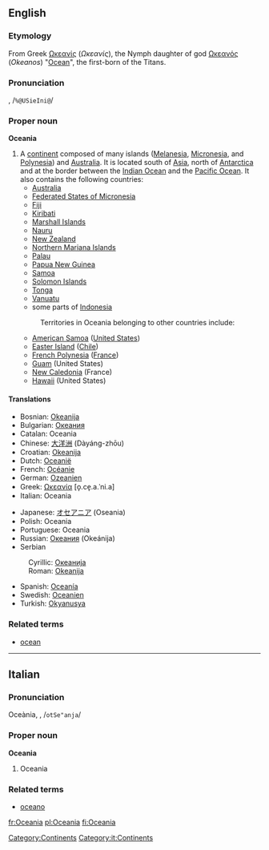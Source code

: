 {{wikipedia}}
==English==

===Etymology===
From Greek [[Ωκεανίς]] (''Ωκεανίς''), the Nymph daughter of god  [[Ωκεανός]] (''Okeanos'') "[[Ocean]]", the first-born of the Titans.

===Pronunciation===
{{Unicode|/ˌəʊʃiˈeɪniə/}}, /<tt>%@USieIni@</tt>/
===Proper noun===
'''Oceania'''

#A [[continent]] composed of many islands ([[Melanesia]], [[Micronesia]], and [[Polynesia]]) and [[Australia]]. It is located south of [[Asia]], north of [[Antarctica]] and at the border between the [[Indian Ocean]] and the [[Pacific Ocean]]. It also contains the following countries:
#* [[Australia]]
#* [[Federated States of Micronesia]]
#* [[Fiji]]
#* [[Kiribati]]
#* [[Marshall Islands]]
#* [[Nauru]]
#* [[New Zealand]] 
#* [[Northern Mariana Islands]]
#* [[Palau]]
#* [[Papua New Guinea]]
#* [[Samoa]]
#* [[Solomon Islands]]
#* [[Tonga]]
#* [[Vanuatu]]
#* some parts of [[Indonesia]]
#:Territories in Oceania belonging to other countries include:
#* [[American Samoa]] ([[United States]])
#* [[Easter|Easter Island]] ([[Chile]])
#* [[French Polynesia]] ([[France]])
#* [[Guam]] (United States)
#* [[New Caledonia]] (France)
#* [[Hawaii]] (United States)

====Translations====
{{top}}
*Bosnian: [[Okeanija]] {{f}}
*Bulgarian: [[Океания]] {{f}}
*Catalan: Oceania {{f}}
*Chinese: [[大洋洲]] (Dàyáng-zhōu)
*Croatian: [[Okeanija]] {{f}}
*Dutch: [[Oceanië]] 
*French: [[Océanie]] {{f}}
*German: [[Ozeanien]]
*Greek: [[Ωκεανία]] [o̞.ce̞.a.ˈni.a] {{f}}
*Italian: Oceania {{f}}
{{mid}}
*Japanese: [[オセアニア]] (Oseania)
*Polish: Oceania {{f}}
*Portuguese: Oceania {{f}}
*Russian: [[Океания]] (Okeánija) {{f}}
*Serbian
:Cyrillic: [[Океанија]] {{f}}
:Roman: [[Okeanija]] {{f}}
*Spanish: [[Oceanía]] {{f}}
*Swedish: [[Oceanien]]
*Turkish: [[Okyanusya]]
{{bottom}}

===Related terms===
*[[ocean]]

----

==Italian==
===Pronunciation===
Oceània, {{Unicode|/otʃeˈanja/}}, /<tt>otSe"anja</tt>/
===Proper noun===
'''Oceania''' {{f}}

# Oceania

===Related terms===
*[[oceano]]

[[Category:Continents]]
[[Category:it:Continents]]

[[fr:Oceania]]
[[pl:Oceania]]
[[fi:Oceania]]